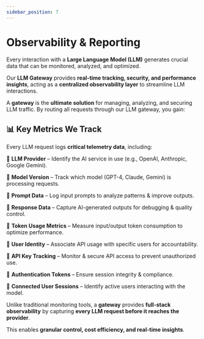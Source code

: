 ```yaml
---
sidebar_position: 7
---
```



# Observability & Reporting

Every interaction with a **Large Language Model (LLM)** generates crucial data that can be monitored, analyzed, and optimized. 

Our **LLM Gateway** provides **real-time tracking, security, and performance insights**, acting as a **centralized observability layer** to streamline LLM interactions.

A **gateway** is the **ultimate solution** for managing, analyzing, and securing LLM traffic. By routing all requests through our LLM gateway, you gain:

## 📊 Key Metrics We Track

Every LLM request logs **critical telemetry data**, including:

🔹 **LLM Provider** – Identify the AI service in use (e.g., OpenAI, Anthropic, Google Gemini).

🔹 **Model Version** – Track which model (GPT-4, Claude, Gemini) is processing requests.

🔹 **Prompt Data** – Log input prompts to analyze patterns & improve outputs.

🔹 **Response Data** – Capture AI-generated outputs for debugging & quality control.

🔹 **Token Usage Metrics** – Measure input/output token consumption to optimize performance.

🔹 **User Identity** – Associate API usage with specific users for accountability.

🔹 **API Key Tracking** – Monitor & secure API access to prevent unauthorized use.

🔹 **Authentication Tokens** – Ensure session integrity & compliance.

🔹 **Connected User Sessions** – Identify active users interacting with the model.

Unlike traditional monitoring tools, a **gateway** provides **full-stack observability** by capturing **every LLM request before it reaches the provider**. 

This enables **granular control, cost efficiency, and real-time insights**.